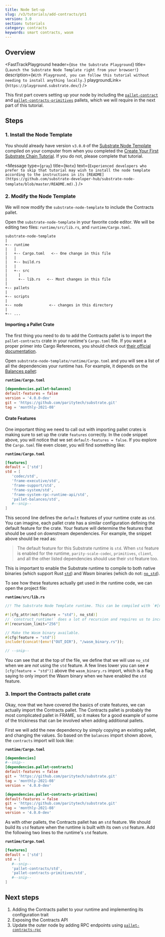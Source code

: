 ```yaml
---
title: Node Set-up
slug: /v3/tutorials/add-contracts/pt1
version: 3.0 
section: tutorials
category: contracts
keywords: smart contracts, wasm
---
```


## Overview

<FastTrackPlayground
  header={`Use the Substrate Playground`}
  title={`Launch the Substrate Node Template right from your browser!`}
  description={`With Playground, you can follow this tutorial without needing to install anything locally.`}
  playgroundLink={`https://playground.substrate.dev/`}
/>

This first part covers setting up your node by including the 
[`pallet-contract`](https://substrate.dev/rustdocs/latest/pallet_contracts/index.html) 
and [`pallet-contracts-primitives`](https://substrate.dev/rustdocs/latest/pallet_contracts_primitives/index.html) pallets, 
which we will require in the next part of this tutorial.

## Steps 

### 1. Install the Node Template

You should already have version `v3.0.0` of the
[Substrate Node Template](https://github.com/substrate-developer-hub/substrate-node-template)
compiled on your computer from when you completed the
[Create Your First Substrate Chain Tutorial](/v3/tutorials/create-your-first-substrate-chain/).
If you do not, please complete that tutorial.

<Message
  type={`gray`}
  title={`Note`}
  text={`Experienced developers who prefer to skip that tutorial may wish to install the node template
  according to the instructions in its [README](https://github.com/substrate-developer-hub/substrate-node-template/blob/master/README.md).`}
/>

### 2. Modify the Node Template

We will now modify the `substrate-node-template` to include the Contracts pallet.

Open the `substrate-node-template` in your favorite code editor. We will be editing two files:
`runtime/src/lib.rs`, and `runtime/Cargo.toml`.

```
substrate-node-template
|
+-- runtime
|   |
|   +-- Cargo.toml   <-- One change in this file
|   |
|   +-- build.rs
|   |
|   +-- src
|     |
|     +-- lib.rs   <-- Most changes in this file
|
+-- pallets
|
+-- scripts
|
+-- node            <-- changes in this directory
|
+-- ...
```
#### Importing a Pallet Crate

The first thing you need to do to add the Contracts pallet is to import the `pallet-contracts` crate
in your runtime's `Cargo.toml` file. If you want a proper primer into Cargo References, you should
check out [their official documentation](https://doc.rust-lang.org/cargo/reference/index.html).

Open `substrate-node-template/runtime/Cargo.toml` and you will see a list of all the dependencies
your runtime has. For example, it depends on the
[Balances pallet](https://substrate.dev/rustdocs/latest/pallet_balances/):

**`runtime/Cargo.toml`**

```TOML
[dependencies.pallet-balances]
default-features = false
version = '4.0.0-dev'
git = 'https://github.com/paritytech/substrate.git'
tag = 'monthly-2021-08'
```

#### Crate Features

One important thing we need to call out with importing pallet crates is making sure to set up the
crate `features` correctly. In the code snippet above, you will notice that we set
`default-features = false`. If you explore the `Cargo.toml` file even closer, you will find
something like:

**`runtime/Cargo.toml`**

```TOML
[features]
default = ['std']
std = [
   'codec/std',
   'frame-executive/std',
   'frame-support/std',
   'frame-system/std',
   'frame-system-rpc-runtime-api/std',
   'pallet-balances/std',
   #--snip--
]
```

This second line defines the `default` features of your runtime crate as `std`. You can imagine,
each pallet crate has a similar configuration defining the default feature for the crate. Your
feature will determine the features that should be used on downstream dependencies. For example, the
snippet above should be read as:

> The default feature for this Substrate runtime is `std`. When `std` feature is enabled for the
> runtime, `parity-scale-codec`, `primitives`, `client`, and all the other listed dependencies
> should use their `std` feature too.

This is important to enable the Substrate runtime to compile to both native binaries (which support
Rust [`std`](https://doc.rust-lang.org/std/)) and Wasm binaries (which do not:
[`no_std`](https://rust-embedded.github.io/book/intro/no-std.html)).

To see how these features actually get used in the runtime code, we can open the project file:

**`runtime/src/lib.rs`**

```rust
//! The Substrate Node Template runtime. This can be compiled with `#[no_std]`, ready for Wasm.

#![cfg_attr(not(feature = "std"), no_std)]
// `construct_runtime!` does a lot of recursion and requires us to increase the limit to 256.
#![recursion_limit="256"]

// Make the Wasm binary available.
#[cfg(feature = "std")]
include!(concat!(env!("OUT_DIR"), "/wasm_binary.rs"));

// --snip--
```

You can see that at the top of the file, we define that we will use `no_std` when we are _not_ using
the `std` feature. A few lines lower you can see `#[cfg(feature = "std")]` above the
`wasm_binary.rs` import, which is a flag saying to only import the Wasm binary when we have enabled
the `std` feature.

### 3. Import the Contracts pallet crate

Okay, now that we have covered the basics of crate features, we can actually import the Contracts
pallet. The Contracts pallet is probably the most complicated pallet in FRAME, so it makes for a
good example of some of the trickiness that can be involved when adding additional pallets.

First we will add the new dependency by simply copying an existing pallet, and changing the values.
So based on the `balances` import shown above, the `contracts` import will look like:

**`runtime/Cargo.toml`**

```TOML
[dependencies]
#--snip--
[dependencies.pallet-contracts]
default-features = false
git = 'https://github.com/paritytech/substrate.git'
tag = 'monthly-2021-08'
version = '4.0.0-dev'

[dependencies.pallet-contracts-primitives]
default-features = false
git = 'https://github.com/paritytech/substrate.git'
tag = 'monthly-2021-08'
version = '4.0.0-dev'
```

As with other pallets, the Contracts pallet has an `std` feature. We should build its `std` feature
when the runtime is built with its own `std` feature. Add the following two lines to the runtime's
`std` feature.

**`runtime/Cargo.toml`**

```TOML
[features]
default = ['std']
std = [
   #--snip--
   'pallet-contracts/std',
   'pallet-contracts-primitives/std',
   #--snip--
]
```

## Next steps
1. Adding the Contracts pallet to your runtime and implementing its configuration trait 
2. Exposing the Contracts API
3. Update the outer node by adding RPC endpoints using [`pallet-contracts-rpc`](https://substrate.dev/rustdocs/latest/pallet_contracts_rpc/index.html)
 

